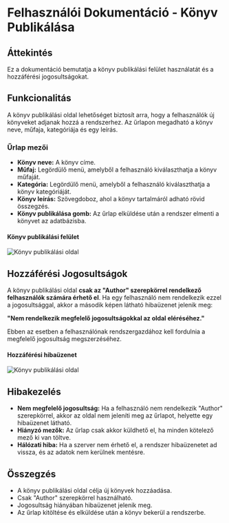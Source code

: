 # Felhasználói Dokumentáció - Könyv Publikálása

## Áttekintés
Ez a dokumentáció bemutatja a könyv publikálási felület használatát és a hozzáférési jogosultságokat.

## Funkcionalitás
A könyv publikálási oldal lehetőséget biztosít arra, hogy a felhasználók új könyveket adjanak hozzá a rendszerhez. Az űrlapon megadható a könyv neve, műfaja, kategóriája és egy leírás.

### Űrlap mezői
- **Könyv neve:** A könyv címe.
- **Műfaj:** Legördülő menü, amelyből a felhasználó kiválaszthatja a könyv műfaját.
- **Kategória:** Legördülő menü, amelyből a felhasználó kiválaszthatja a könyv kategóriáját.
- **Könyv leírás:** Szövegdoboz, ahol a könyv tartalmáról adható rövid összegzés.
- **Könyv publikálása gomb:** Az űrlap elküldése után a rendszer elmenti a könyvet az adatbázisba.

#### Könyv publikálási felület
![Könyv publikálási oldal](/images/AccessApproved.png)

## Hozzáférési Jogosultságok
A könyv publikálási oldal **csak az "Author" szerepkörrel rendelkező felhasználók számára érhető el**. Ha egy felhasználó nem rendelkezik ezzel a jogosultsággal, akkor a második képen látható hibaüzenet jelenik meg:

**"Nem rendelkezik megfelelő jogosultságokkal az oldal eléréséhez."**

Ebben az esetben a felhasználónak rendszergazdához kell fordulnia a megfelelő jogosultság megszerzéséhez.

#### Hozzáférési hibaüzenet
![Könyv publikálási oldal](/images/AccessDenied.png)

## Hibakezelés
- **Nem megfelelő jogosultság:** Ha a felhasználó nem rendelkezik "Author" szerepkörrel, akkor az oldal nem jeleníti meg az űrlapot, helyette egy hibaüzenet látható.
- **Hiányzó mezők:** Az űrlap csak akkor küldhető el, ha minden kötelező mező ki van töltve.
- **Hálózati hiba:** Ha a szerver nem érhető el, a rendszer hibaüzenetet ad vissza, és az adatok nem kerülnek mentésre.

## Összegzés
- A könyv publikálási oldal célja új könyvek hozzáadása.
- Csak "Author" szerepkörrel használható.
- Jogosultság hiányában hibaüzenet jelenik meg.
- Az űrlap kitöltése és elküldése után a könyv bekerül a rendszerbe.